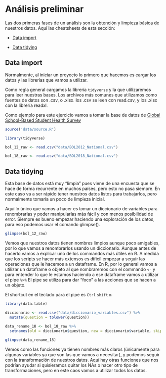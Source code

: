 
# Análisis preliminar 

Las dos primeras fases de un análisis son la obtención y limpieza básica de nuestros datos. Aquí las cheatsheets de esta sección:

* [Data import](https://raw.githubusercontent.com/rstudio/cheatsheets/main/data-import.pdf)

* [Data tidying](https://raw.githubusercontent.com/rstudio/cheatsheets/main/tidyr.pdf)

## Data import


Normalmente, al iniciar un proyecto lo primero que hacemos es cargar los datos y las librerías que vamos a utilizar. 

Como regla general cargamos la librería `tidyverse` y la que utilizaremos para leer nuestras bases.
Los archivos más comunes que utilizamos como fuentes de datos son .csv, o .xlsx. los .csv se leen con read.csv, y los .xlsx con la librería readxl.

Como ejemplo para este ejercicio vamos a tomar la base de datos de [Global School-Based Student Health Survey](https://extranet.who.int/ncdsmicrodata/index.php/catalog/GSHS)

```r
source('data/source.R')

```

```r

library(tidyverse)

bol_12_raw <- read.csv("data/BOL2012_National.csv")

bol_18_raw <- read.csv("data/BOL2018_National.csv")

```

## Data tidying

Esta base de datos está muy "limpia" pues viene de una encuesta que se hace de forma recurrente en muchos países, pero esto no pasa siempre. 
En este caso va a ser rápido tener nuestros datos listos para trabajarlos, pero normalmente tomaría un poco de limpieza inicial. 

Aquí lo único que vamos a hacer es tomar un diccionario de variables para renombrarlas y poder manipularlas más fácil y con menos posibilidad de error. 
Siempre es bueno empezar haciendo una exploración de los datos, para eso podemos usar el comando glimpse().

```r

glimpse(bol_12_raw)


```

Vemos que nuestros datos tienen nombres limpios aunque poco amigables, por lo que vamos a renombrarlos usando un diccionario. 
Aunque antes de hacerlo vamos a explicar uno de los commandos más útiles en R.
A medida que los scripts se hacer más extensos es dificil empezar a seguir las operaciones que le hacemos a un dataframe. 
En R, por lo general vamos a utilizar un dataframe o objeto al que nombraremos con el commando `<-` y para entender lo que le estamos haciendo a ese dataframe vamos a utilizar el pipe ` %>% `
El pipe se utiliza para dar "foco" a las acciones que se hacen a un objeto. 
 
El shortcut en el teclado para el pipe es `Ctrl` `shift` `m`

```r

library(data.table)

diccionario <- read.csv("data/diccionario_variables.csv") %>% 
  mutate(question = tolower(question)) 
  
data_rename_18 <- bol_18_raw %>% 
  setnames(old = diccionario$question, new = diccionario$variable, skip_absent = TRUE) 

glimpse(data_rename_18)


```

Vemos como las funciones ya tienen nombres más claros (únicamente para algunas variables ya que son las que vamos a necesitar), y podemos seguir con la transformación de nuestros datos.
Aquí hay otras funciones que nos podrían ayudar si quisieramos quitar los NAs o hacer otro tipo de transformaciones, pero en este caos vamos a utilizar todos los datos.
